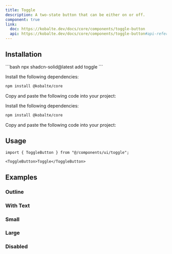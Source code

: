 ```yaml
---
title: Toggle
description: A two-state button that can be either on or off.
component: true
link:
  doc: https://kobalte.dev/docs/core/components/toggle-button
  api: https://kobalte.dev/docs/core/components/toggle-button#api-reference
---
```



<ComponentPreview name="toggle-demo" code={DemoCode} client:only="solid-js" />

## Installation

<ComponentInstallation client:only="solid-js">

<Fragment slot="cli">
```bash
npx shadcn-solid@latest add toggle
```
</Fragment>

<Step slot="tw">

<StepItem>Install the following dependencies:</StepItem>
```bash
npm install @kobalte/core
```

<StepItem>Copy and paste the following code into your project:</StepItem>
<RawCode code={TwRawCode} client:only="solid-js" />

</Step>

<Step slot="uno">

<StepItem>Install the following dependencies:</StepItem>
```bash
npm install @kobalte/core
```

<StepItem>Copy and paste the following code into your project:</StepItem>
<RawCode code={UnoRawCode} client:only="solid-js" />

</Step>

</ComponentInstallation>

## Usage

```tsx
import { ToggleButton } from "@/components/ui/toggle";
```

```tsx
<ToggleButton>Toggle</ToggleButton>
```

## Examples

### Outline

<ComponentPreview name="toggle-outline" code={DemoCode2} client:only="solid-js" />

### With Text

<ComponentPreview name="toggle-with-text" code={DemoCode3} client:only="solid-js" />

### Small

<ComponentPreview name="toggle-small" code={DemoCode4} client:only="solid-js" />

### Large

<ComponentPreview name="toggle-large" code={DemoCode5} client:only="solid-js" />

### Disabled

<ComponentPreview name="toggle-disabled" code={DemoCode6} client:only="solid-js" />
